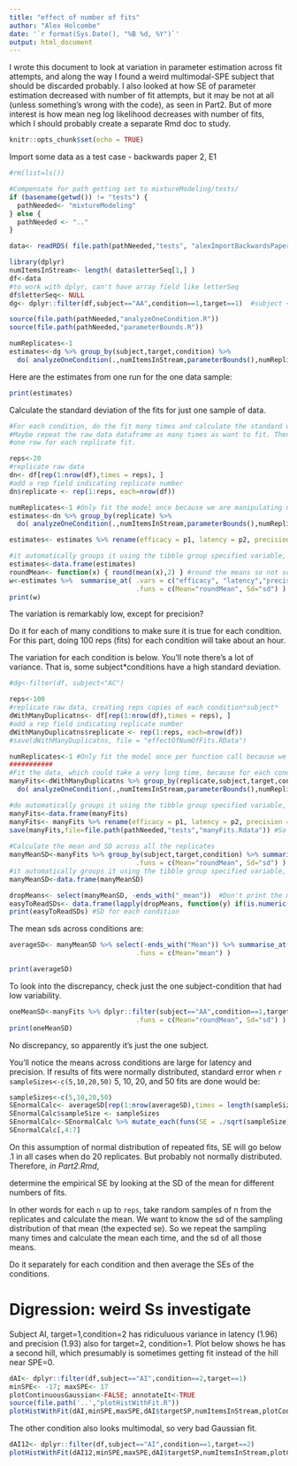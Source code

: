 ```yaml
---
title: "effect of number of fits"
author: "Alex Holcombe"
date: '`r format(Sys.Date(), "%B %d, %Y")`'
output: html_document
---
```


I wrote this document to look at variation in parameter estimation across fit attempts, and along the way I found a weird multimodal-SPE subject that should be discarded probably. I also looked at how SE of parameter estimation decreased with number of fit attempts, but it may be not at all (unless something's wrong with the code), as seen in Part2. But of more interest is how mean neg log likelihood decreases with number of fits, which I should probably create a separate Rmd doc to study.

```r
knitr::opts_chunk$set(echo = TRUE)
```

Import some data as a test case - backwards paper 2, E1

```r
#rm(list=ls())

#Compensate for path getting set to mixtureModeling/tests/
if (basename(getwd()) != "tests") {
  pathNeeded<- "mixtureModeling"
} else { 
  pathNeeded <- ".." 
}

data<- readRDS( file.path(pathNeeded,"tests", "alexImportBackwardsPaper2E1.Rdata") ) #.mat file been preprocessed into melted long dataframe
```


```r

library(dplyr)
numItemsInStream<- length( data$letterSeq[1,] )  
df<-data
#to work with dplyr, can't have array field like letterSeq
df$letterSeq<- NULL
dg<- dplyr::filter(df,subject=="AA",condition==1,target==1)  #subject < "AC") #Otherwise will take long time to run the preliminary examples 

source(file.path(pathNeeded,"analyzeOneCondition.R"))
source(file.path(pathNeeded,"parameterBounds.R"))

numReplicates<-1
estimates<-dg %>% group_by(subject,target,condition) %>% 
  do( analyzeOneCondition(.,numItemsInStream,parameterBounds(),numReplicates) )
```

Here are the estimates from one run for the one data sample:
```r
print(estimates)
```

Calculate the standard deviation of the fits for just one sample of data. 

```r

#For each condition, do the fit many times and calculate the standard deviation
#Maybe repeat the raw data dataframe as many times as want to fit. Then group by *replicate* and so get
#one row for each replicate fit.

reps<-20
#replicate raw data
dn<- df[rep(1:nrow(df),times = reps), ]
#add a rep field indicating replicate number
dn$replicate <- rep(1:reps, each=nrow(df))

numReplicates<-1 #Only fit the model once because we are manipulating number of fits with reps
estimates<-dn %>% group_by(replicate) %>% 
  do( analyzeOneCondition(.,numItemsInStream,parameterBounds(),numReplicates) )

estimates<- estimates %>% rename(efficacy = p1, latency = p2, precision = p3)

#it automatically groups it using the tibble group specified variable, so get rid of that by changing to dataframe
estimates<-data.frame(estimates)
roundMean<- function(x) { round(mean(x),2) } #round the means so not so long to read
w<-estimates %>%  summarise_at( .vars = c("efficacy", "latency","precision"),
                                .funs = c(Mean="roundMean", Sd="sd") )
print(w)

```

The variation is remarkably low, except for precision?

Do it for each of many conditions to make sure it is true for each condition. 
For this part, doing 100 reps (fits) for each condition will take about an hour.

The variation for each condition is below. You'll note there's a lot of variance. That is, some subject*conditions have a high standard deviation.

```r

#dg<-filter(df, subject<"AC")

reps<-100
#replicate raw data, creating reps copies of each condition*subject*
dWithManyDuplicatns<- df[rep(1:nrow(df),times = reps), ]
#add a rep field indicating replicate number
dWithManyDuplicatns$replicate <- rep(1:reps, each=nrow(df))
#save(dWithManyDuplicatns, file = "effectOfNumOfFits.RData")

numReplicates<-1 #Only fit the model once per function call because we are manipulating number of fits with reps, not numReplicates
###########
#Fit the data, which could take a very long time, because for each condition there are reps duplications
manyFits<-dWithManyDuplicatns %>% group_by(replicate,subject,target,condition) %>% 
  do( analyzeOneCondition(.,numItemsInStream,parameterBounds(),numReplicates) )

#do automatically groups it using the tibble group specified variable, so get rid of that by changing to dataframe
manyFits<-data.frame(manyFits)
manyFits<- manyFits %>% rename(efficacy = p1, latency = p2, precision = p3)
save(manyFits,file=file.path(pathNeeded,"tests","manyFits.Rdata")) #So can be used by Part2 to sample different subsets to get a sense of SD of mean for different subset sizes
  
#Calculate the mean and SD across all the replicates
manyMeanSD<-manyFits %>% group_by(subject,target,condition) %>% summarise_at( .vars = c("efficacy", "latency","precision"),
                                .funs = c(Mean="roundMean", Sd="sd") )
#it automatically groups it using the tibble group specified variable, so get rid of that by changing to dataframe
manyMeanSD<-data.frame(manyMeanSD)

dropMeans<- select(manyMeanSD, -ends_with("_mean"))  #Don't print the means as then can't see important stuff in single line
easyToReadSDs<- data.frame(lapply(dropMeans, function(y) if(is.numeric(y)) round(y, 2) else y)) #round numeric columns
print(easyToReadSDs) #SD for each condition
```

The mean sds across conditions are:
```r

averageSD<- manyMeanSD %>% select(-ends_with("Mean")) %>% summarise_at( .vars = c("efficacy_Sd", "latency_Sd","precision_Sd"),
                                .funs = c(Mean="mean") )

print(averageSD)
```

To look into the discrepancy, check just the one subject-condition that had low variability.

```r

oneMeanSD<-manyFits %>% dplyr::filter(subject=="AA",condition==1,target==1) %>% summarise_at( .vars = c("efficacy", "latency","precision"),
                                .funs = c(Mean="roundMean", Sd="sd") )
print(oneMeanSD)
```

No discrepancy, so apparently it's just the one subject.

You'll notice the means across conditions are large for latency and precision. If results of fits were normally distributed, standard error when `r sampleSizes<-c(5,10,20,50)` 5, 10, 20, and 50 fits are done would be:

```r
sampleSizes<-c(5,10,20,50)
SEnormalCalc<- averageSD[rep(1:nrow(averageSD),times = length(sampleSizes)), ]
SEnormalCalc$sampleSize <- sampleSizes
SEnormalCalc<-SEnormalCalc %>% mutate_each(funs(SE = ./sqrt(sampleSize)), -sampleSize)
SEnormalCalc[,4:7]
```

On this assumption of normal distribution of repeated fits, SE will go below .1 in all cases when do 20 replicates. But probably not normally distributed. Therefore, *in Part2.Rmd*,

determine the empirical SE by looking at the SD of the mean for different numbers of fits.

In other words for each `n` up to `reps`, take random samples of n from the replicates and
calculate the mean. We want to know the sd of the sampling distribution of that mean (the expected se). So we repeat the sampling many times and calculate the mean each time, and the sd of all those means.

Do it separately for each condition and then average the SEs of the conditions.

# Digression: weird Ss investigate

Subject AI, target=1,condition=2 has ridiculuous variance in latency (1.96) and precision (1.93) also for target=2, condition=1.  Plot below shows he has a second hill, which presumably is sometimes getting fit instead of the hill near SPE=0.

```r

dAI<- dplyr::filter(df,subject=="AI",condition==2,target==1)  
minSPE<- -17; maxSPE<- 17
plotContinuousGaussian<-FALSE; annotateIt<-TRUE
source(file.path('..',"plotHistWithFit.R"))
plotHistWithFit(dAI,minSPE,maxSPE,dAI$targetSP,numItemsInStream,plotContinuousGaussian,annotateIt)
```
The other condition also looks multimodal, so very bad Gaussian fit.
```r
dAI12<- dplyr::filter(df,subject=="AI",condition==1,target==2)  
plotHistWithFit(dAI12,minSPE,maxSPE,dAI$targetSP,numItemsInStream,plotContinuousGaussian,annotateIt)
```
